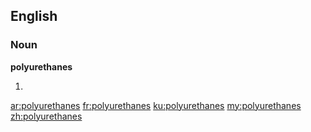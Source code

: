 ==English==

===Noun===
'''polyurethanes'''

# {{plural of|[[polyurethane]]}}

[[ar:polyurethanes]]
[[fr:polyurethanes]]
[[ku:polyurethanes]]
[[my:polyurethanes]]
[[zh:polyurethanes]]